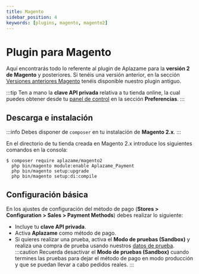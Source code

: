 ```yaml
---
title: Magento
sidebar_position: 4
keywords: [plugins, magento, magento2]
---
```

# Plugin para Magento
Aquí encontrarás todo lo referente al plugin de Aplazame para la **versión 2 de Magento** y posteriores. Si tenéis una versión anterior, en la sección [Versiones anteriores Magento](./old-magento) tenéis disponible nuestro plugin antiguo.

:::tip
  Ten a mano la **clave API privada** relativa a tu tienda online, la cual puedes obtener desde tu [panel de control](https://vendors.aplazame.com/) en la sección **Preferencias**.
:::

## Descarga e instalación
:::info
  Debes disponer de `composer` en tu instalación de **Magento 2.x**.
:::

En el directorio de tu tienda creada en Magento 2.x introduce los siguientes comandos en la consola:
``` shell
$ composer require aplazame/magento2
  php bin/magento module:enable Aplazame_Payment
  php bin/magento setup:upgrade
  php bin/magento setup:di:compile
```

## Configuración básica
En los ajustes de configuración del método de pago (**Stores > Configuration > Sales > Payment Methods**) debes realizar lo siguiente:
- Incluye tu **clave API privada**.
- Activa **Aplazame** como método de pago.
- Si quieres realizar una prueba, activa el **Modo de pruebas (Sandbox)** y realiza una compra de prueba usando nuestros [datos de prueba](../../api/test-environment/test-data/).
:::caution
  Recuerda desactivar el **Modo de pruebas (Sandbox)** cuando termines las pruebas para dejar el método de pago en modo producción y que se puedan llevar a cabo pedidos reales.
:::
